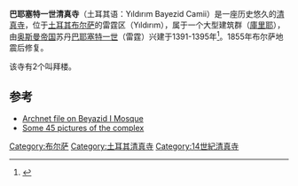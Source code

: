 {{Infobox religious building
| building_name         = 巴耶塞特一世清真寺
| image                 = View of Bursa and the Sultan Bayezid I Camii between 1880 and 1893.jpg
| image_size            = 250px
| caption               = 19世纪照片
| location              = [[土耳其|土耳其]][[布尔萨|布尔萨]]
| geo                   = {{coord|40.183841|N|29.061960|E|region:TR_type:landmark|title=inline,title}}
| religious_affiliation = [[伊斯兰教|伊斯兰教]]
| architecture_type     = 清真寺
| architecture_style    = 
| covered_area          = {{convert|5000|m2|sqft|abbr=on}}
| groundbreaking        = 1391
| year_completed        = 1395
| minaret_quantity      = 2
}}
'''巴耶塞特一世清真寺'''（土耳其语：Yıldırım Bayezid Camii）是一座历史悠久的[[清真寺|清真寺]]，位于[[土耳其|土耳其]][[布尔萨|布尔萨]]的雷霆区（Yıldırım），属于一个大型建筑群（[[庫里耶|庫里耶]]），由[[奥斯曼帝国|奥斯曼帝国]]苏丹[[巴耶塞特一世|巴耶塞特一世]]（雷霆）兴建于1391-1395年<ref name="WDL">{{cite web |url = http://www.wdl.org/en/item/8845/ |title = Yıldırım Beyazıt Mosque, Bursa, Turkey |website = World Digital Library |date = 1890–1900 |accessdate = 2013-10-22 |archive-date = 2018-09-01 |archive-url = https://web.archive.org/web/20180901044335/https://www.wdl.org/en/item/8845/ |dead-url = no }}</ref>。1855年布尔萨地震后修复。

该寺有2个叫拜楼。

==参考==
{{reflist}}
* [https://web.archive.org/web/20060525115512/http://archnet.org/library/sites/one-site.tcl?site_id=2872 Archnet file on Beyazid I Mosque]
* [http://www.pbase.com/dosseman/bursayildirim Some 45 pictures of the complex] {{Wayback|url=http://www.pbase.com/dosseman/bursayildirim |date=20190107203115 }}

{{土耳其清真寺}}

[[Category:布尔萨|Category:布尔萨]]
[[Category:土耳其清真寺|Category:土耳其清真寺]]
[[Category:14世紀清真寺|Category:14世紀清真寺]]
